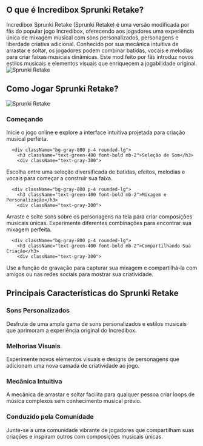 ## O que é Incredibox Sprunki Retake?
<div className="flex flex-col md:flex-row items-center gap-8">
  <div className="w-full md:w-1/2 text-xl">
Incredibox Sprunki Retake (Sprunki Retake) é uma versão modificada por fãs do popular jogo Incredibox, oferecendo aos jogadores uma experiência única de mixagem musical com sons personalizados, personagens e liberdade criativa adicional. Conhecido por sua mecânica intuitiva de arrastar e soltar, os jogadores podem combinar batidas, vocais e melodias para criar faixas musicais dinâmicas. Este mod feito por fãs introduz novos estilos musicais e elementos visuais que enriquecem a jogabilidade original.
</div>
  <div className="w-full md:w-1/2 flex justify-center items-center">
<img 
      src="https://sprunkiretake.fun/game_screenshot.webp" 
      alt="Sprunki Retake" 
      className="w-4/5 h-auto"
    />
</div>
</div>

## Como Jogar Sprunki Retake?
<div className="flex flex-col md:flex-row items-center gap-8">
  <div className="w-full md:w-1/2">
<img 
      src="https://sprunkiretake.fun/game_screenshot.webp" 
      alt="Sprunki Retake" 
      className="w-4/5 h-auto mx-auto"
    />
</div>
  <div className="w-full md:w-1/2">
    <div className="grid grid-cols-1 gap-4 mt-0">
      <div className="bg-gray-800 p-4 rounded-lg">
        <h3 className="text-green-400 font-bold mb-2">Começando</h3>
        <div className="text-gray-300">
Inicie o jogo online e explore a interface intuitiva projetada para criação musical perfeita.
</div>
      </div>

      <div className="bg-gray-800 p-4 rounded-lg">
        <h3 className="text-green-400 font-bold mb-2">Seleção de Som</h3>
        <div className="text-gray-300">
Escolha entre uma seleção diversificada de batidas, efeitos, melodias e vocais para começar a construir sua faixa.
</div>
      </div>

      <div className="bg-gray-800 p-4 rounded-lg">
        <h3 className="text-green-400 font-bold mb-2">Mixagem e Personalização</h3>
        <div className="text-gray-300">
Arraste e solte sons sobre os personagens na tela para criar composições musicais únicas. Experimente diferentes combinações para encontrar sua mixagem perfeita.
</div>
      </div>

      <div className="bg-gray-800 p-4 rounded-lg">
        <h3 className="text-green-400 font-bold mb-2">Compartilhando Sua Criação</h3>
        <div className="text-gray-300">
Use a função de gravação para capturar sua mixagem e compartilhá-la com amigos ou nas redes sociais para mostrar sua criatividade.
</div>
      </div>
    </div>
  </div>
</div>

## Principais Características do Sprunki Retake
<div className="grid grid-cols-1 md:grid-cols-2 gap-4">
  <div className="bg-gray-800 p-4 rounded-lg">
    <h3 className="text-green-400 font-bold mb-2">Sons Personalizados</h3>
    <div className="text-gray-300">
Desfrute de uma ampla gama de sons personalizados e estilos musicais que aprimoram a experiência original do Incredibox.
</div>
  </div>

  <div className="bg-gray-800 p-4 rounded-lg">
    <h3 className="text-green-400 font-bold mb-2">Melhorias Visuais</h3>
    <div className="text-gray-300">
Experimente novos elementos visuais e designs de personagens que adicionam uma nova camada de criatividade ao jogo.
</div>
  </div>

  <div className="bg-gray-800 p-4 rounded-lg">
    <h3 className="text-green-400 font-bold mb-2">Mecânica Intuitiva</h3>
    <div className="text-gray-300">
A mecânica de arrastar e soltar facilita para qualquer pessoa criar loops de música complexos sem conhecimento musical prévio.
</div>
  </div>

  <div className="bg-gray-800 p-4 rounded-lg">
    <h3 className="text-green-400 font-bold mb-2">Conduzido pela Comunidade</h3>
    <div className="text-gray-300">
Junte-se a uma comunidade vibrante de jogadores que compartilham suas criações e inspiram outros com composições musicais únicas.
</div>
  </div>
</div>